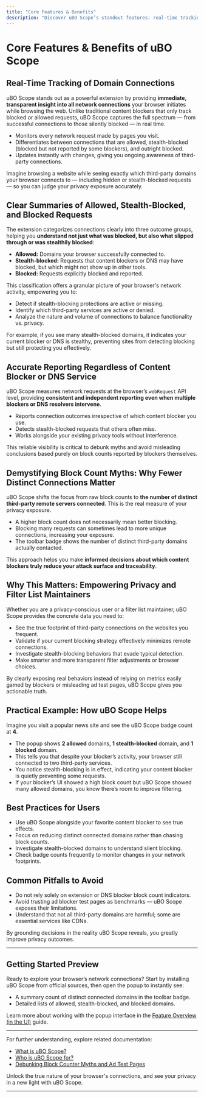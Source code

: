 ```yaml
---
title: "Core Features & Benefits"
description: "Discover uBO Scope’s standout features: real-time tracking of domain connections, clear summaries of allowed and blocked requests, and accurate reporting irrespective of which content blocker or DNS service you use. Understand how it demystifies block counts and offers a true measure of privacy risk, helping users and maintainers make informed decisions."
---
```


# Core Features & Benefits of uBO Scope

## Real-Time Tracking of Domain Connections

uBO Scope stands out as a powerful extension by providing **immediate, transparent insight into all network connections** your browser initiates while browsing the web. Unlike traditional content blockers that only track blocked or allowed requests, uBO Scope captures the full spectrum — from successful connections to those silently blocked — in real time.

- Monitors every network request made by pages you visit.
- Differentiates between connections that are allowed, stealth-blocked (blocked but not reported by some blockers), and outright blocked.
- Updates instantly with changes, giving you ongoing awareness of third-party connections.

Imagine browsing a website while seeing exactly which third-party domains your browser connects to — including hidden or stealth-blocked requests — so you can judge your privacy exposure accurately.

## Clear Summaries of Allowed, Stealth-Blocked, and Blocked Requests

The extension categorizes connections clearly into three outcome groups, helping you **understand not just what was blocked, but also what slipped through or was stealthily blocked**:

- **Allowed:** Domains your browser successfully connected to.
- **Stealth-blocked:** Requests that content blockers or DNS may have blocked, but which might not show up in other tools.
- **Blocked:** Requests explicitly blocked and reported.

This classification offers a granular picture of your browser's network activity, empowering you to:

- Detect if stealth-blocking protections are active or missing.
- Identify which third-party services are active or denied.
- Analyze the nature and volume of connections to balance functionality vs. privacy.

For example, if you see many stealth-blocked domains, it indicates your current blocker or DNS is stealthy, preventing sites from detecting blocking but still protecting you effectively.

## Accurate Reporting Regardless of Content Blocker or DNS Service

uBO Scope measures network requests at the browser’s `webRequest` API level, providing **consistent and independent reporting even when multiple blockers or DNS resolvers intervene**.

- Reports connection outcomes irrespective of which content blocker you use.
- Detects stealth-blocked requests that others often miss.
- Works alongside your existing privacy tools without interference.

This reliable visibility is critical to debunk myths and avoid misleading conclusions based purely on block counts reported by blockers themselves.

## Demystifying Block Count Myths: Why Fewer Distinct Connections Matter

uBO Scope shifts the focus from raw block counts to **the number of distinct third-party remote servers connected**. This is the real measure of your privacy exposure.

- A higher block count does not necessarily mean better blocking.
- Blocking many requests can sometimes lead to more unique connections, increasing your exposure.
- The toolbar badge shows the number of distinct third-party domains actually contacted.

This approach helps you make **informed decisions about which content blockers truly reduce your attack surface and traceability**.

## Why This Matters: Empowering Privacy and Filter List Maintainers

Whether you are a privacy-conscious user or a filter list maintainer, uBO Scope provides the concrete data you need to:

- See the true footprint of third-party connections on the websites you frequent.
- Validate if your current blocking strategy effectively minimizes remote connections.
- Investigate stealth-blocking behaviors that evade typical detection.
- Make smarter and more transparent filter adjustments or browser choices.

By clearly exposing real behaviors instead of relying on metrics easily gamed by blockers or misleading ad test pages, uBO Scope gives you actionable truth.

## Practical Example: How uBO Scope Helps

Imagine you visit a popular news site and see the uBO Scope badge count at **4**.

- The popup shows **2 allowed** domains, **1 stealth-blocked** domain, and **1 blocked** domain.
- This tells you that despite your blocker’s activity, your browser still connected to two third-party services.
- You notice stealth-blocking is in effect, indicating your content blocker is quietly preventing some requests.
- If your blocker’s UI showed a high block count but uBO Scope showed many allowed domains, you know there’s room to improve filtering.

## Best Practices for Users

- Use uBO Scope alongside your favorite content blocker to see true effects.
- Focus on reducing distinct connected domains rather than chasing block counts.
- Investigate stealth-blocked domains to understand silent blocking.
- Check badge counts frequently to monitor changes in your network footprints.

## Common Pitfalls to Avoid

- Do not rely solely on extension or DNS blocker block count indicators.
- Avoid trusting ad blocker test pages as benchmarks — uBO Scope exposes their limitations.
- Understand that not all third-party domains are harmful; some are essential services like CDNs.

By grounding decisions in the reality uBO Scope reveals, you greatly improve privacy outcomes.

---

## Getting Started Preview

Ready to explore your browser’s network connections? Start by installing uBO Scope from official sources, then open the popup to instantly see:

- A summary count of distinct connected domains in the toolbar badge.
- Detailed lists of allowed, stealth-blocked, and blocked domains.

Learn more about working with the popup interface in the [Feature Overview (in the UI)](/overview/understanding-architecture-concepts/quick-feature-tour) guide.


---

For further understanding, explore related documentation:
- [What is uBO Scope?](/overview/product-intro-value/what-is-uboscope)
- [Who is uBO Scope for?](/overview/product-intro-value/target-audience-uses)
- [Debunking Block Counter Myths and Ad Test Pages](/guides/using-analyzing-connections/debunking-blocking-myths)

Unlock the true nature of your browser's connections, and see your privacy in a new light with uBO Scope.

---